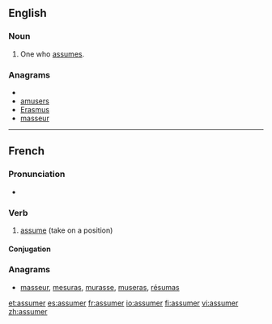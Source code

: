 ==English==

===Noun===
{{en-noun}}

# One who [[assume]]s.

===Anagrams===
* {{alphagram|aemrssu}}
* [[amusers#English|amusers]]
* [[Erasmus#English|Erasmus]]
* [[masseur#English|masseur]]


----

==French==

===Pronunciation===
* {{IPA|/a.sy.me/|lang=fr}}

===Verb===
{{fr-verb}}

# {{transitive|lang=fr}} [[assume]] (take on a position)

====Conjugation====
{{fr-conj-er|assum|avoir}}

===Anagrams===
* [[masseur#French|masseur]], [[mesuras#French|mesuras]], [[murasse#French|murasse]], [[museras#French|museras]], [[résumas#French|résumas]]

[[et:assumer]]
[[es:assumer]]
[[fr:assumer]]
[[io:assumer]]
[[fi:assumer]]
[[vi:assumer]]
[[zh:assumer]]